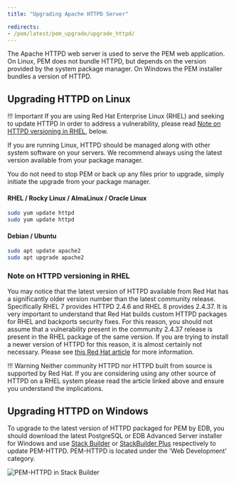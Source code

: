 ```yaml
---
title: "Upgrading Apache HTTPD Server"

redirects:
- /pem/latest/pem_upgrade/upgrade_httpd/
---
```


The Apache HTTPD web server is used to serve the PEM web application. 
On Linux, PEM does not bundle HTTPD, but depends on the version provided by the system package manager. 
On Windows the PEM installer bundles a version of HTTPD.

## Upgrading HTTPD on Linux

!!! Important
    If you are using Red Hat Enterprise Linux (RHEL) and seeking to update HTTPD in order to address a vulnerability,
    please read [Note on HTTPD versioning in RHEL](#note-on-http-versioning-in-rhel), below.

If you are running Linux, HTTPD should be managed along with other system software on your servers. 
We recommend always using the latest version available from your package manager.

You do not need to stop PEM or back up any files prior to upgrade, simply initiate the upgrade from your package manager.

#### RHEL / Rocky Linux / AlmaLinux / Oracle Linux
```bash
sudo yum update httpd
sudo yum update httpd
```

#### Debian / Ubuntu
```bash
sudo apt update apache2
sudo apt upgrade apache2
```

### Note on HTTPD versioning in RHEL
You may notice that the latest version of HTTPD available from Red Hat has a significantly older version number than the latest community release.
Specifically RHEL 7 provides HTTPD 2.4.6 and RHEL 8 provides 2.4.37. It is very important to understand that Red Hat builds custom HTTPD packages for RHEL and backports security fixes. 
For this reason, you should not assume that a vulnerability present in the community 2.4.37 release is present in the RHEL package of the same version. 
If you are trying to install a newer version of HTTPD for this reason, it is almost certainly not necessary. Please see [this Red Hat article](https://access.redhat.com/solutions/445713) for more information.

!!! Warning
    Neither community HTTPD nor HTTPD built from source is supported by Red Hat. 
    If you are considering using any other source of HTTPD on a RHEL system please read the article linked above and ensure you understand the implications.

## Upgrading HTTPD on Windows

To upgrade to the latest version of HTTPD packaged for PEM by EDB, you should download the latest PostgreSQL or EDB Advanced Server installer for Windows and use
 [Stack Builder](/supported-open-source/postgresql/installing/using_stackbuilder/)
or [StackBuilder Plus](/epas/latest/installing/windows/installing_advanced_server_with_the_interactive_installer/using_stackbuilder_plus/) respectively to update PEM-HTTPD.
PEM-HTTPD is located under the 'Web Development' category.

![PEM-HTTPD in Stack Builder](../images/stackbuilder_pemhttpd.png)